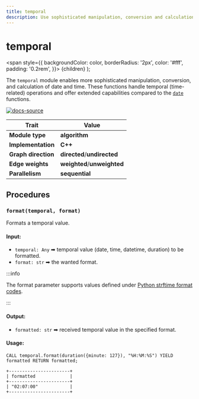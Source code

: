 ```yaml
---
title: temporal
description: Use sophisticated manipulation, conversion and calculation procedures for date and time data types. 
---
```


# temporal

<span
style={{
  backgroundColor: color,
  borderRadius: '2px',
  color: '#fff',
  padding: '0.2rem',
}}>
{children}
</span>
);

The `temporal` module enables more sophisticated manipulation, conversion, and calculation of date and time. These functions handle temporal (time-related) operations and offer extended capabilities compared to the [`date`](date.md) functions.

[![docs-source](https://img.shields.io/badge/source-temporal-FB6E00?logo=github&style=for-the-badge)](https://github.com/memgraph/mage/tree/main/python/date.py)

| Trait               | Value                                                 |
| ------------------- | ----------------------------------------------------- |
| **Module type**     | <Highlight color="#FB6E00">**algorithm**</Highlight>  |
| **Implementation**  | <Highlight color="#FB6E00">**C++**</Highlight>        |
| **Graph direction** | <Highlight color="#FB6E00">**directed**</Highlight>/<Highlight color="#FB6E00">**undirected**</Highlight> |
| **Edge weights**    | <Highlight color="#FB6E00">**weighted**</Highlight>/<Highlight color="#FB6E00">**unweighted**</Highlight> |
| **Parallelism**     | <Highlight color="#FB6E00">**sequential**</Highlight> |

## Procedures

### `format(temporal, format)`

Formats a temporal value.

#### Input:

- `temporal: Any` ➡ temporal value (date, time, datetime, duration) to be formatted.
- `format: str` ➡ the wanted format.

:::info

The format parameter supports values defined under [Python strftime format codes](https://docs.python.org/3/library/datetime.html#strftime-and-strptime-format-codes).

:::

#### Output:

- `formatted: str` ➡ received temporal value in the specified format.

#### Usage:

```cypher
CALL temporal.format(duration({minute: 127}), "%H:%M:%S") YIELD formatted RETURN formatted;
```

```plaintext
+-----------------------+
| formatted             |
+-----------------------+
| "02:07:00"            |
+-----------------------+
```